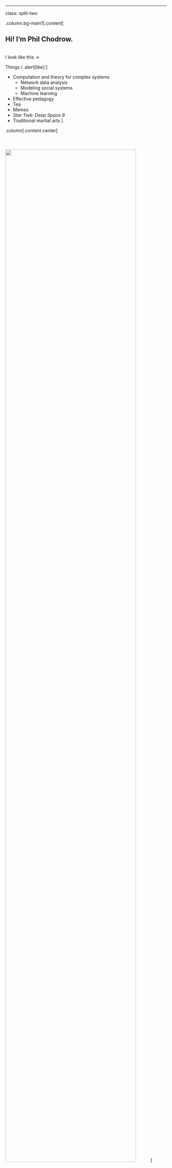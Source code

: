 ---

class: split-two

.column.bg-main1[.content[

## Hi! I'm Phil Chodrow.

<br>
I look like this $\rightarrow$

Things I .alert[like]:]

- Computation and theory for complex systems
  - Network data analysis
  - Modeling social systems
  - Machine learning
- Effective pedagogy
- Tea
- Memes
- *Star Trek: Deep Space 9*  
- Traditional martial arts
]

.column[.content.center[<br><br><br><br> 
<img src="../img-lib/phil.jpg" width=90%>]


]
